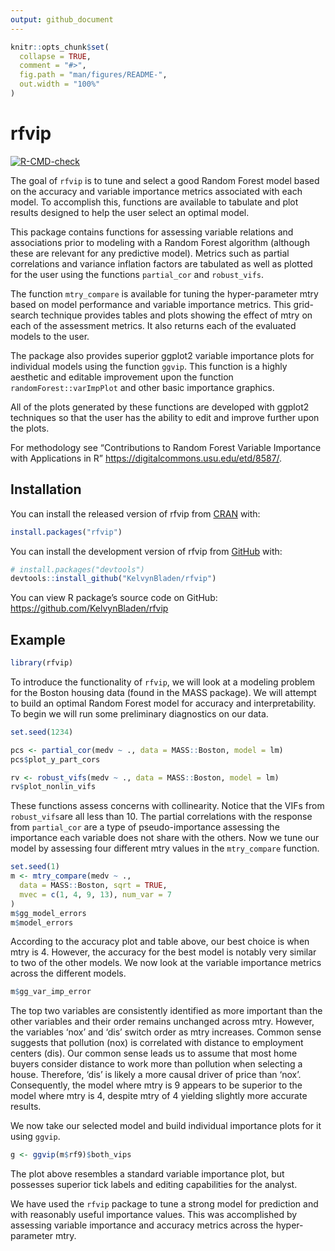 ```yaml
---
output: github_document
---
```


<!-- README.md is generated from README.Rmd. Please edit that file -->

```r
knitr::opts_chunk$set(
  collapse = TRUE,
  comment = "#>",
  fig.path = "man/figures/README-",
  out.width = "100%"
)
```

# rfvip

<!-- badges: start -->
[![R-CMD-check](https://github.com/KelvynBladen/rfvip/actions/workflows/R-CMD-check.yaml/badge.svg)](https://github.com/KelvynBladen/rfvip/actions/workflows/R-CMD-check.yaml)
<!-- badges: end -->

The goal of `rfvip` is to tune and select a good Random Forest model based on 
the accuracy and variable importance metrics associated with each model. To 
accomplish this, functions are available to tabulate and plot results designed 
to help the user select an optimal model. 

This package contains functions for assessing variable relations and 
associations prior to modeling with a Random Forest algorithm (although these 
are relevant for any predictive model). Metrics such as partial correlations 
and variance inflation factors are tabulated as well as plotted for the user 
using the functions `partial_cor` and `robust_vifs`. 

The function `mtry_compare` is available for tuning the hyper-parameter mtry 
based on model performance and variable importance metrics. This grid-search 
technique provides tables and plots showing the effect of mtry on each of the 
assessment metrics. It also returns each of the evaluated models to the user.

The package also provides superior ggplot2 variable importance plots for 
individual models using the function `ggvip`. This function is a highly 
aesthetic and editable improvement upon the function `randomForest::varImpPlot`
and other basic importance graphics.

All of the plots generated by these functions are developed with ggplot2 
techniques so that the user has the ability to edit and improve further upon 
the plots.

For methodology see "Contributions to Random Forest Variable Importance with 
Applications in R" <https://digitalcommons.usu.edu/etd/8587/>.

## Installation

You can install the released version of rfvip from [CRAN](https://CRAN.R-project.org) with:

``` r
install.packages("rfvip")
```

You can install the development version of rfvip from [GitHub](https://github.com/) with:

``` r
# install.packages("devtools")
devtools::install_github("KelvynBladen/rfvip")
```

You can view R package's source code on GitHub: <https://github.com/KelvynBladen/rfvip>

## Example

```r
library(rfvip)
```

To introduce the functionality of `rfvip`, we will look at a modeling problem 
for the Boston housing data (found in the MASS package). We will attempt to 
build an optimal Random Forest model for accuracy and interpretability. To 
begin we will run some preliminary diagnostics on our data.

```r
set.seed(1234)

pcs <- partial_cor(medv ~ ., data = MASS::Boston, model = lm)
pcs$plot_y_part_cors

rv <- robust_vifs(medv ~ ., data = MASS::Boston, model = lm)
rv$plot_nonlin_vifs
```

These functions assess concerns with collinearity. Notice that the VIFs from 
`robust_vifs`are all less than 10. The partial correlations with the response 
from `partial_cor` are a type of pseudo-importance assessing the importance 
each variable does not share with the others. Now we tune our model by 
assessing four different mtry values in the `mtry_compare` function.

```r
set.seed(1)
m <- mtry_compare(medv ~ .,
  data = MASS::Boston, sqrt = TRUE,
  mvec = c(1, 4, 9, 13), num_var = 7
)
m$gg_model_errors
m$model_errors
```

According to the accuracy plot and table above, our best choice is when mtry is 
4. However, the accuracy for the best model is notably very similar to two of 
the other models. We now look at the variable importance metrics across the 
different models.

```r
m$gg_var_imp_error
```

The top two variables are consistently identified as more important than the 
other variables and their order remains unchanged across mtry. However, the 
variables 'nox' and 'dis' switch order as mtry increases. Common sense suggests 
that pollution (nox) is correlated with distance to employment centers (dis). 
Our common sense leads us to assume that most home buyers consider distance to 
work more than pollution when selecting a house. Therefore, 'dis' is likely a 
more causal driver of price than 'nox'. Consequently, the model where mtry is 9 
appears to be superior to the model where mtry is 4, despite mtry of 4 yielding 
slightly more accurate results.

We now take our selected model and build individual importance plots for it 
using `ggvip`.

```r
g <- ggvip(m$rf9)$both_vips
```

The plot above resembles a standard variable importance plot, but possesses 
superior tick labels and editing capabilities for the analyst. 

We have used the `rfvip` package to tune a strong model for prediction and with 
reasonably useful importance values. This was accomplished by assessing 
variable importance and accuracy metrics across the hyper-parameter mtry.
